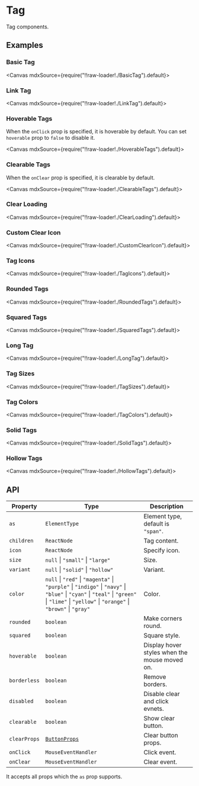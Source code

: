 
<Meta title="Views/Tag" />

# Tag

Tag components.

## Examples

### Basic Tag

<Canvas mdxSource={require("!!raw-loader!./BasicTag").default}>
  <Story id="examples-tag--basic-tag" />
</Canvas>

### Link Tag

<Canvas mdxSource={require("!!raw-loader!./LinkTag").default}>
  <Story id="examples-tag--link-tag" />
</Canvas>

### Hoverable Tags

When the `onClick` prop is specified, it is hoverable by default. You can set `hoverable` prop to `false` to disable it.

<Canvas mdxSource={require("!!raw-loader!./HoverableTags").default}>
  <Story id="examples-tag--hoverable-tags" />
</Canvas>

### Clearable Tags

When the `onClear` prop is specified, it is clearable by default.

<Canvas mdxSource={require("!!raw-loader!./ClearableTags").default}>
  <Story id="examples-tag--clearable-tags" />
</Canvas>

### Clear Loading

<Canvas mdxSource={require("!!raw-loader!./ClearLoading").default}>
  <Story id="examples-tag--clear-loading" />
</Canvas>

### Custom Clear Icon

<Canvas mdxSource={require("!!raw-loader!./CustomClearIcon").default}>
  <Story id="examples-tag--custom-clear-icon" />
</Canvas>

### Tag Icons

<Canvas mdxSource={require("!!raw-loader!./TagIcons").default}>
  <Story id="examples-tag--tag-icons" />
</Canvas>

### Rounded Tags

<Canvas mdxSource={require("!!raw-loader!./RoundedTags").default}>
  <Story id="examples-tag--rounded-tags" />
</Canvas>

### Squared Tags

<Canvas mdxSource={require("!!raw-loader!./SquaredTags").default}>
  <Story id="examples-tag--squared-tags" />
</Canvas>

### Long Tag

<Canvas mdxSource={require("!!raw-loader!./LongTag").default}>
  <Story id="examples-tag--long-tag" />
</Canvas>

### Tag Sizes

<Canvas mdxSource={require("!!raw-loader!./TagSizes").default}>
  <Story id="examples-tag--tag-sizes" />
</Canvas>

### Tag Colors

<Canvas mdxSource={require("!!raw-loader!./TagColors").default}>
  <Story id="examples-tag--tag-colors" />
</Canvas>

### Solid Tags

<Canvas mdxSource={require("!!raw-loader!./SolidTags").default}>
  <Story id="examples-tag--solid-tags" />
</Canvas>

### Hollow Tags

<Canvas mdxSource={require("!!raw-loader!./HollowTags").default}>
  <Story id="examples-tag--hollow-tags" />
</Canvas>

## API

| Property     | Type                                                                                                                                                                                       | Description                                   |
| ------------ | ------------------------------------------------------------------------------------------------------------------------------------------------------------------------------------------ | --------------------------------------------- |
| `as`         | `ElementType`                                                                                                                                                                              | Element type, default is `"span"`.            |
| `children`   | `ReactNode`                                                                                                                                                                                | Tag content.                                  |
| `icon`       | `ReactNode`                                                                                                                                                                                | Specify icon.                                 |
| `size`       | `null` \| `"small"` \| `"large"`                                                                                                                                                           | Size.                                         |
| `variant`    | `null` \| `"solid"` \| `"hollow"`                                                                                                                                                          | Variant.                                      |
| `color`      | `null` \| `"red"` \| `"magenta"` \| `"purple"` \| `"indigo"` \| `"navy"` \| `"blue"` \| `"cyan"` \| `"teal"` \| `"green"` \| `"lime"` \| `"yellow"` \| `"orange"` \| `"brown"` \| `"gray"` | Color.                                        |
| `rounded`    | `boolean`                                                                                                                                                                                  | Make corners round.                           |
| `squared`    | `boolean`                                                                                                                                                                                  | Square style.                                 |
| `hoverable`  | `boolean`                                                                                                                                                                                  | Display hover styles when the mouse moved on. |
| `borderless` | `boolean`                                                                                                                                                                                  | Remove borders.                               |
| `disabled`   | `boolean`                                                                                                                                                                                  | Disable clear and click evnets.               |
| `clearable`  | `boolean`                                                                                                                                                                                  | Show clear button.                            |
| `clearProps` | [`ButtonProps`](?path=/story/generics-button--page#api)                                                                                                                                    | Clear button props.                           |
| `onClick`    | `MouseEventHandler`                                                                                                                                                                        | Click event.                                  |
| `onClear`    | `MouseEventHandler`                                                                                                                                                                        | Clear event.                                  |

It accepts all props which the `as` prop supports.
